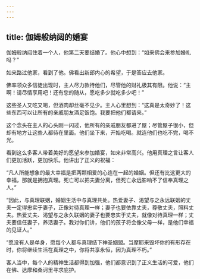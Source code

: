 ```yaml
---
---
---
```

title: 伽姆般纳闼的婚宴
---




伽姆般纳闼住着一个人，他第二天要结婚了。他心中想到：“如来佛会来参加婚礼吗？”

如来路过他家，看到了他。佛看出新郎内心的希望，于是答应去他家。

佛率领众多信徒出现时，主人尽力款待他们，尽管他的财礼极其有限。他说：“主啊！请尽情享用吧！还有您的随从，愿吃多少就吃多少吧！”

这些圣人又吃又喝，但酒肉却丝毫不见少。主人心里想到：“这真是太奇妙了！这些东西可以让所有的亲戚朋友酒足饭饱。我要把他们都请来。”

这个念头在主人的心头刚一闪过，他所有的亲戚朋友都进了屋；尽管屋子很小，但却有地方让这些人都待在里面。他们坐下来，开始吃喝。就连他们也吃不完，喝不光。

看到这么多客人带着美好的愿望来参加婚宴，如来非常高兴。他用真理之言让客人们更加活跃，更加快乐。他讲出了正义的祝福：

“凡人所能想象的最大幸福是把两颗相爱的心连在一起的婚姻。但还有比这更大的幸福，那就是拥抱真理。死亡可以把夫妻分离，但死亡永远影响不了信奉真理之人。”

“因此，与真理联姻，婚姻生活中与真理共处。热爱妻子、渴望与之永远联姻的丈夫一定得忠实于妻子，正像对待真理一样；妻子也要依靠丈夫，尊敬丈夫，照料丈夫。热爱丈夫、渴望与之永久联姻的妻子也要忠实于丈夫，就像对待真理一样；丈夫要信任妻子，养活妻子。我对你们讲，他们的孩子将会像父母一样，是他们幸福的见证人。”

“愿没有人是单身，愿每个人都与真理结下神圣姻盟。当摩耶来毁坏你的有形存在时，你将继续生活在真理之中，你将共享永恒，因为真理不朽。”

客人当中，每个人的精神生活都得到加强，他们都意识到了正义生活的可爱，他们在佛、达摩和桑诃里寻求庇护。
